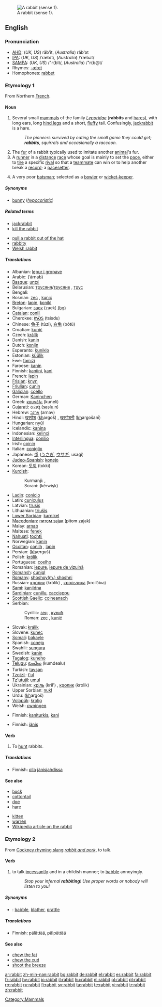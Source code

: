 [[Image:Sylvilagus floridanus 14136.JPG|thumb|A rabbit (sense 1).]]
==English==
{{wikipedia}}
{{wikipedia|Leporidae}}

===Pronunciation===
*[[w:AHD|AHD]]: (''UK, US'') răb'it, (''Australia'') răb'ət
*[[w:IPA|IPA]]: (''UK, US'') /ˈræbɪt/, (''Australia'') /ˈræbət/
*[[w:SAMPA|SAMPA]]: (''UK, US'') /"r{bIt/, (''Australia'') /"r{b@t/
*Rhymes: [[Rhymes:English:-æbɪt|-æbɪt]]
*Homophones: [[rabbet]]

===Etymology 1===
From Northern [[French]].

====Noun====
{{en-noun}}

# Several small [[mammal]]s of the family ''[[Leporidae]]'' ('''rabbits''' and [[hare]]s), with long ears, long [[hind leg]]s and a short, [[fluffy]] tail. Confusingly, [[jackrabbit]] is a hare.
#:''The pioneers survived by eating the small game they could get; '''rabbits''', squirrels and occasionally a raccoon.''
# The [[fur]] of a rabbit typically used to imitate another [[animal]]'s fur.
# A [[runner]] in a [[distance]] [[race]] whose goal is mainly to set the [[pace]], either to [[tire]] a specific [[rival]] so that a [[teammate]] can win or to help another break a [[record]]; a [[pacesetter]].
# {{cricket}} A very poor [[batsman]]; selected as a [[bowler]] or [[wicket-keeper]].

=====Synonyms=====
*[[bunny]] (''[[hypocoristic]]'')

=====Related terms=====
{{top2}}
*[[jackrabbit]]
*[[kill the rabbit]]
{{mid2}}
*[[pull a rabbit out of the hat]]
*[[rabbity]]
*[[Welsh rabbit]]
{{bottom}}

=====Translations=====
{{trans-top|mammal}}
*Albanian: [[lepur i gropave]]
*Arabic: {{ARchar|[[ارنب|أرْنَب]]}} (’árnab) {{m}}
*[[Basque]]: [[untxi]]
*Belarusian: [[трусяня]]/[[трусяне]] {{f}}, [[трус]] {{m}}
*Bengali: {{BNchar|[[খরেগাশ]]}}
*Bosnian: [[zec#Bosnian|zec]] {{m}}, [[kunić#Bosnian|kunić]] {{m}}
*[[Breton]]: [[lapin]], [[konikl]]
*Bulgarian: [[заек]] (zaek) [[:bg:заек|(bg)]] {{m}}
*[[Catalan]]: [[conill]]
*Cherokee: [[ᏥᏍᏚ]] (tsisdu)
*Chinese: [[兔子]] (tùzi), [[白兔]] (bótù)
*Croatian: [[kunić#Croatian|kunić]] {{m}}
*Czech: [[králík]]
*Danish: [[kanin]] {{c}}
*Dutch: [[konijn]] {{n}}
*Esperanto: [[kuniklo]]
*Estonian: [[küülik]]
*Ewe: [[fɔmizi]]
*Faroese: [[kanin]]
*Finnish: [[kaniini]], [[kani]]
*French: [[lapin]] {{m}}
*[[Frisian]]: [[knyn]]
*[[Friulian]]: [[cunin]]
*[[Galician]]: [[coello]]
*German: [[Kaninchen]] {{n}}
*Greek: [[κουνέλι]] (kuneli) {{n}}
*[[Gujarati]]: [[સસલું]] (saslu.n)
*Hebrew: [[ארנב]] (arnav) {{m}}
*Hindi: [[ख़रगोश]] (<u>kh</u>argoš) {{m}}, [[ख़रगोशनी]] (<u>kh</u>argošanī) {{f}}
*Hungarian: [[nyúl]]
*Icelandic: [[kanína]]
*Indonesian: [[kelinci]]
*[[Interlingua]]: [[conilio]]
*Irish: [[coinín]]
*Italian: [[coniglio]] {{m}}
*Japanese: [[兎]] ([[うさぎ]], [[ウサギ]], usagi)
*[[Judeo-Spanish]]: [[konejo]]
*Korean: [[토끼]] (tokki)
*[[Kurdish]]:
*:Kurmanji: {{t|ku|kêroşk}}, {{t|ku|xirrnîfk}}
*:Sorani: {{KUchar|[[که‌روێشک]]}} (kêrwişk)
{{trans-mid}}
*[[Ladin]]: [[conicio]]
*Latin: [[cuniculus]] {{m}}
*Latvian: [[trusis]]
*Lithuanian: [[triušis]]
*[[Lower Sorbian]]: [[karnikel]]
*[[Macedonian]]: [[питом заjак]] (pitom zajak) {{m}}
*Malay: [[arnab]]
*Maltese: [[fenek]] {{m}}
*[[Nahuatl]]: [[tochtli]]
*Norwegian: [[kanin]] {{m}}
*[[Occitan]]: [[conilh]] {{m}}, [[lapin]] {{m}}
*Persian: {{FAchar|[[خرگوش#Persian|خرگوش]]}} (<u>kh</u>ærguš)
*Polish: [[królik]] {{m}}
*Portuguese: [[coelho]] {{m}}
*Romanian: [[iepure]], [[iepure de vizuină]]
*[[Romansh]]: [[cunigl]]
*[[Romany]]: [[shoshoy(m.) shoshni]] {{f}}
*Russian: [[кролик]] (królik) {{m}}, [[крольчиха]] (krol’číxa) {{f}}
*[[Sami]]: [[kaniidna]]
*[[Sardinian]]: [[cunillu]], [[cacciappu]]
*[[Scottish Gaelic]]: [[coineanach]] {{m}}
*Serbian:
*:Cyrillic: [[зец#Serbian|зец]] {{m}}, [[кунић#Serbian|кунић]] {{m}}
*:Roman: [[zec#Serbian|zec]] {{m}}, [[kunić#Serbian|kunić]] {{m}}
*Slovak: [[králik]] {{m}}
*Slovene: [[kunec]] {{m}}
*[[Somali]]: [[bakayle]]
*Spanish: [[conejo]] {{m}}
*Swahili: [[sungura]]
*Swedish: [[kanin]] {{c}}
*[[Tagalog]]: [[kuneho]]
*[[Telugu]]: [[కుందేలు]] (kumdealu)
*Turkish: [[tavşan]]
*[[Tzotzil]]: [[t'ul]]
*[[Tz'utujil]]: [[umul]]
*Ukrainian: [[кріль]] (kril') {{m}}, [[кролик]] (krolik) {{m}}
*Upper Sorbian: [[nukl]]
*Urdu: {{URchar|[[خرگوش#Urdu|خرگوش]]}} (<u>kh</u>argoš) {{m}}
*[[Volapük]]: [[krolig]]
*Welsh: [[cwningen]]
{{trans-bottom}}

{{trans-top|fur}}
*Finnish: [[kaniturkis]], [[kani]]
{{trans-bottom}}

{{trans-top|pacesetter}}
*Finnish: [[jänis]]
{{trans-bottom}}

{{trans-top|poor batsman}}
{{trans-bottom}}

====Verb====
{{en-verb|rabbits|rabbitting|rabbitted}}

# {{intransitive}} To [[hunt]] rabbits.

=====Translations=====
{{trans-top|to hunt rabbits}}
*Finnish: [[olla]] [[jänisjahti|jänisjahdissa]]
{{trans-bottom}}

====See also====
{{top2}}
*[[buck]]
*[[cottontail]]
*[[doe]]
*[[hare]]
{{mid2}}
*[[kitten]]
*[[warren]]
*[[w:rabbit|Wikipedia article on the rabbit]]
{{bottom}}

===Etymology 2===
From [[Cockney rhyming slang]] ''[[rabbit and pork]]'', to talk.

====Verb====
{{en-verb|rabbits|rabbitting|rabbitted}}

# {{context|UK|intransitive}} to talk [[incessantly]] and in a childish manner; to [[babble]] annoyingly.
#: ''Stop your infernal '''rabbiting'''! Use proper words or nobody will listen to you!''

=====Synonyms=====
*{{italbrac|to talk incessantly and childishly}}: [[babble]], [[blather]], [[prattle]]

=====Translations=====
{{trans-top|to talk incessantly and childishly}}
*Finnish: [[pälättää]], [[pälpättää]]
{{trans-bottom}}

====See also====
* [[chew the fat]]
* [[chew the cud]] {{UK}}
* [[shoot the breeze]] {{US}}

[[Category:Mammals]]

[[ar:rabbit]]
[[zh-min-nan:rabbit]]
[[bg:rabbit]]
[[de:rabbit]]
[[el:rabbit]]
[[es:rabbit]]
[[fa:rabbit]]
[[fr:rabbit]]
[[hy:rabbit]]
[[io:rabbit]]
[[it:rabbit]]
[[hu:rabbit]]
[[nl:rabbit]]
[[pl:rabbit]]
[[pt:rabbit]]
[[ro:rabbit]]
[[ru:rabbit]]
[[fi:rabbit]]
[[sv:rabbit]]
[[ta:rabbit]]
[[te:rabbit]]
[[vi:rabbit]]
[[tr:rabbit]]
[[zh:rabbit]]